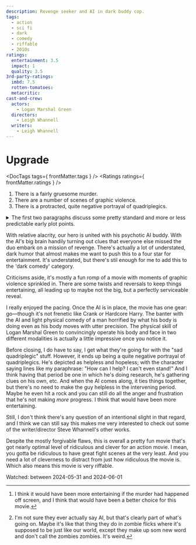 ```yaml
---
description: Revenge seeker and AI in dark buddy cop.
tags:
  - action
  - sci fi
  - dark
  - comedy
  - riffable
  - 2010s
ratings:
  entertainment: 3.5
  impact: 1
  quality: 3.5
3rd-party-ratings:
  imbd: 7.5
  rotten-tomatoes: 
  metacritic:
cast-and-crew:
  actors:
    - Logan Marshal Green
  directors:
    - Leigh Whannell
  writers:
    - Leigh Whannell
---
```


# Upgrade

<DocTags tags={ frontMatter.tags } />
<Ratings ratings={ frontMatter.ratings } />

<trigger-warning>
  <ol>
    <li>There is a fairly gruesome murder.</li>
    <li>There are a number of scenes of graphic violence.</li>
    <li>There is a protracted, quite negative portrayal of quadriplegics.</li>
  </ol>
</trigger-warning>

<details className="minor-spoiler">
  <summary>The first two paragraphs discuss some pretty standard and more or less predictable early plot points.</summary>

Of course it's a little dark and it starts off with a senseless killing. We have to establish motivation, right?[^1] Wife is killed in what's clearly a hit and our white male lead's neck is broken specifically to paralyze because... sadism? Or is there something more going on?

Our hero spends a little time mired down by his situati,on. Just then, a man with a solution appears: an AI[^2] powered chip that not only gives him the ability to move his limbs again, but (despite three months of non-use) he gains ninja like abilities. Or at least, his body does.

</details>

[^1]: <span class="minor-spoiler">I think it would have been more entertaining if the murder had happened off screen, and I think that would have been a better choice for this movie.</span>
[^2]: I'm not sure they ever actually say AI, but that's clearly part of what's going on. Maybe it's like that thing they do in zombie flicks where it's supposed to be just like our world, except they make up som new word and don't call the zombies zombies. It's weird.

With relative alacrity, our hero is united with his psychotic AI buddy. With the AI's big brain handily turning out clues that everyone else missed the duo embark on a mission of revenge. There's actually a lot of understated, dark humor that almost makes me want to push this to a four star for entertainment. It's understated, but there's stil enough for me to add this to the 'dark comedy' category.

Criticisms aside, it's mostly a fun romp of a movie with moments of graphic violence sprinkled in. There are some twists and reversals to keep things entertaining, all leading up to maybe not the big, but a perfectly serviceable reveal.

I really enjoyed the pacing. Once the AI is in place, the movie has one gear: go—though it's not frenetic like Crank or Hardcore Harry. The banter with the AI and light physical comedy of a man horrified by what his body is doing even as his body moves with utter precision. The physical skill of Logan Marshal Green to convincingly operate his body and face in two different modalities is actually a little impressive once you notice it.

Before closing, I do have to say, I get what they're going for with the "sad quadriplegic" stuff. However, it ends up being a quite negative portrayal of quadriplegics. He's depicted as helpless and hopeless; with the character saying lines like my paraphrase: "How can I help? I can't even stand!" And I think having that period be one in which he's doing research, he's gathering clues on his own, etc. And when the AI comes along, it ties things together, but there's no need to make the guy helpless in the intervening period. Maybe he even hit a rock and you can still do all the anger and frustration that he's not making _more_ progress. I think that would have been more entertaining.

Still, I don't think there's any question of an intentional slight in that regard, and I think we can still say this makes me very interested to check out some of the writer/director Steve Whannell's other works.

Despite the mostly forgivable flaws, this is overall a pretty fun movie that's got nearly optimal level of ridiculous and clever for an action movie. I mean, you gotta be ridiculous to have great fight scenes at the very least. And you need a lot of cleverness to distract from just how ridiculous the movie is. Which also means this movie is very riffable.

Watched: between 2024-05-31 and 2024-06-01